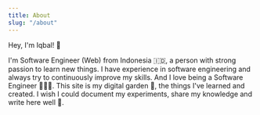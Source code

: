 ```yaml
---
title: About
slug: "/about"
---
```


Hey, I'm Iqbal! 👋

I'm Software Engineer (Web) from Indonesia 🇮🇩, 
a person with strong passion to learn new things.
I have experience in software engineering and always try to continuously improve my skills.
And I love being a Software Engineer 🧑🏻‍💻.
This site is my digital garden 🌱, the things I've learned and created.
I wish I could document my experiments, share my knowledge and write here well 🤙.
